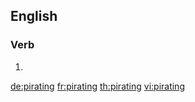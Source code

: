 
==English==

===Verb===
{{head|en|present participle}}

# {{present participle of|pirate|lang=en|nocat=1}}

[[de:pirating]]
[[fr:pirating]]
[[th:pirating]]
[[vi:pirating]]
